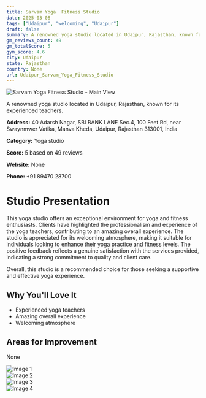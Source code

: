 ```yaml
---
title: Sarvam Yoga  Fitness Studio
date: 2025-03-08
tags: ["Udaipur", "welcoming", "Udaipur"]  
draft: false
summary: A renowned yoga studio located in Udaipur, Rajasthan, known for its experienced teachers.
gm_reviews_count: 49
gm_totalScore: 5
gym_score: 4.6
city: Udaipur
state: Rajasthan
country: None
url: Udaipur_Sarvam_Yoga_Fitness_Studio
---
```


<div className="aspect-[16/9] relative my-8">
  <img 
    src="https://lh5.googleusercontent.com/p/AF1QipPj2lPedW2zKE70sAjGRy3vcUVB5LXz6XQmN2hX=w1920-h1080-k-no"
    alt="Sarvam Yoga  Fitness Studio - Main View"
    className="object-cover absolute inset-0 w-full h-full rounded-lg"
  />
</div>

A renowned yoga studio located in Udaipur, Rajasthan, known for its experienced teachers.

**Address:** 40 Adarsh Nagar, SBI BANK LANE Sec.4, 100 Feet Rd, near Swaynmwer Vatika, Manva Kheda, Udaipur, Rajasthan 313001, India

**Category:** Yoga studio

**Score:** 5 based on 49 reviews

**Website:** None

**Phone:** +91 89470 28700

# Studio Presentation

This yoga studio offers an exceptional environment for yoga and fitness enthusiasts. Clients have highlighted the professionalism and experience of the yoga teachers, contributing to an amazing overall experience. The studio is appreciated for its welcoming atmosphere, making it suitable for individuals looking to enhance their yoga practice and fitness levels. The positive feedback reflects a genuine satisfaction with the services provided, indicating a strong commitment to quality and client care.

Overall, this studio is a recommended choice for those seeking a supportive and effective yoga experience.

## Why You'll Love It

- Experienced yoga teachers
- Amazing overall experience
- Welcoming atmosphere

## Areas for Improvement

None

<div className="grid grid-cols-1 xl:grid-cols-2 gap-4 my-8">
<div className="aspect-[4/3] relative"><img src="https://lh3.googleusercontent.com/p/AF1QipMmp_nRqwiN3syTkHX9j8FNLh-6uQG2dclGUGkN=w1920-h1080-k-no" alt="Image 1" className="object-cover absolute inset-0 w-full h-full rounded-lg" /></div>
<div className="aspect-[4/3] relative"><img src="https://lh5.googleusercontent.com/p/AF1QipP7wa0sEnf_B1q9FOd0ct_eBaiQl25HmNnMlXCF=w1920-h1080-k-no" alt="Image 2" className="object-cover absolute inset-0 w-full h-full rounded-lg" /></div>
<div className="aspect-[4/3] relative"><img src="https://lh5.googleusercontent.com/p/AF1QipP1xDlpykyk4XEYJsK6B-_jAJWHRbJboUnn-Tx_=w1920-h1080-k-no" alt="Image 3" className="object-cover absolute inset-0 w-full h-full rounded-lg" /></div>
<div className="aspect-[4/3] relative"><img src="https://lh5.googleusercontent.com/p/AF1QipNHP37-e5m779_19SlnsS4I_v0AHpcP9t68BT8L=w1920-h1080-k-no" alt="Image 4" className="object-cover absolute inset-0 w-full h-full rounded-lg" /></div>
</div>